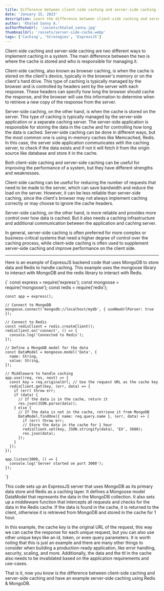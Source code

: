 ```yaml
---
title: Difference between client-side caching and server-side caching + ExpressJS, Redis, MongoDB example.
date: 'January 15, 2023'
description: Learn the difference between client-side caching and server-side caching with an example of server-side caching using Redis & MongoDB through an NodeJS server.
author: 'Khaled Sanny A.'
authorPhotoUrl: '/assets/khaled_sanny.jpg'
thumbnailUrl: '/assets/server-side-cache.webp'
tags: ['Caching', 'Strategies', 'ExpressJS']
---
```


Client-side caching and server-side caching are two different ways to implement caching in a system. The main difference between the two is where the cache is stored and who is responsible for managing it.

Client-side caching, also known as browser caching, is when the cache is stored on the client's device, typically in the browser's memory or on the client's hard drive. This type of caching is typically managed by the browser and is controlled by headers sent by the server with each response. These headers can specify how long the browser should cache the response, and the browser will use this information to determine when to retrieve a new copy of the response from the server.

Server-side caching, on the other hand, is when the cache is stored on the server. This type of caching is typically managed by the server-side application or a separate caching server. The server-side application is responsible for storing the data in the cache and for controlling how long the data is cached. Server-side caching can be done in different ways, but the most common one is using in-memory caches like Memcached, Redis. In this case, the server side application communicates with the caching server, to check if the data exists and if not it will fetch it from the origin source like database and store it in the cache.

Both client-side caching and server-side caching can be useful for improving the performance of a system, but they have different strengths and weaknesses.

Client-side caching can be useful for reducing the number of requests that need to be made to the server, which can save bandwidth and reduce the load on the server. However, it can be less reliable than server-side caching, since the client's browser may not always implement caching correctly or may choose to ignore the cache headers.

Server-side caching, on the other hand, is more reliable and provides more control over how data is cached. But it also needs a caching infrastructure and additional communication between the application and caching server.

In general, server-side caching is often preferred for more complex or business-critical systems that need a higher degree of control over the caching process, while client-side caching is often used to supplement server-side caching and improve performance on the client side.

---

Here is an example of ExpressJS backend code that uses MongoDB to store data and Redis to handle caching. This example uses the mongoose library to interact with MongoDB and the redis library to interact with Redis.

<SyntaxHighlighter language='javascript'>
  {`
    const express = require('express');
    const mongoose = require('mongoose');
    const redis = require('redis');

    const app = express();

    // Connect to MongoDB
    mongoose.connect('mongodb://localhost/mydb', { useNewUrlParser: true });

    // Connect to Redis
    const redisClient = redis.createClient();
    redisClient.on('connect', () => {
      console.log('Connected to Redis');
    });

    // Define a MongoDB model for the data
    const DataModel = mongoose.model('Data', {
      name: String,
      value: String,
    });

    // Middleware to handle caching
    app.use((req, res, next) => {
      const key = req.originalUrl; // Use the request URL as the cache key
      redisClient.get(key, (err, data) => {
        if (err) throw err;
        if (data) {
          // If the data is in the cache, return it
          res.json(JSON.parse(data));
        } else {
          // If the data is not in the cache, retrieve it from MongoDB
          DataModel.findOne({ name: req.query.name }, (err, data) => {
            if (err) throw err;
            // Store the data in the cache for 1 hour
            redisClient.set(key, JSON.stringify(data), 'EX', 3600);
            res.json(data);
          });
        }
      });
    });

    app.listen(3000, () => {
      console.log('Server started on port 3000');
    });

`}

</SyntaxHighlighter>

This code sets up an ExpressJS server that uses MongoDB as its primary data store and Redis as a caching layer. It defines a Mongoose model DataModel that represents the data in the MongoDB collection. It also sets up a middleware function that intercepts all requests and checks for the data in the Redis cache. If the data is found in the cache, it is returned to the client, otherwise it is retrieved from MongoDB and stored in the cache for 1 hour.

In this example, the cache key is the original URL of the request, this way we can cache the response for each unique request, but you can also use other unique keys like an id, token, or even query parameters.
It is worth noting that this is just an example and there are many other things to consider when building a production-ready application, like error handling, security, scaling, and more. Additionally, the data and the ttl in the cache also needs to be invalidated based on the application requirements and use-cases.

That is it, now you know is the difference between client-side caching and server-side caching and have an example server-side caching using Redis & MongoDB.
